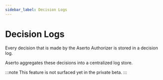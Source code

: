 ```yaml
---
sidebar_label: Decision Logs
---
```


# Decision Logs

Every decision that is made by the Aserto Authorizer is stored in a decision log.

Aserto aggregates these decisions into a centralized log store.

:::note
This feature is not surfaced yet in the private beta.
:::
